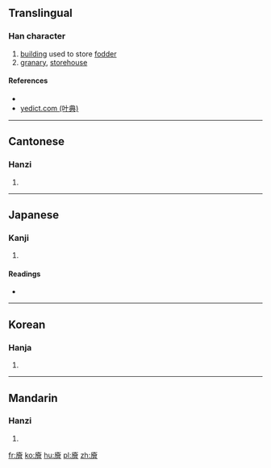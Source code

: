 ==Translingual==

===Han character===
{{Han char|rn=53|rad=广|as=13|sn=16|four=0026<sub>6</sub>|canj=戈人一日 (IOMA)|ids=⿸[[广]][[會]]}}

# [[building]] used to store [[fodder]]
# [[granary]], [[storehouse]]

====References====
* {{Han ref|kx=0351.110|dkj=09505|dj=0664.130|hdz=20905.120|uh=5EE5|ud=24293|bh=E973|bd=59763}}
*[http://yedict.com/htm/5E/5EE5.htm yedict.com (叶典)]

----

==Cantonese==

===Hanzi===
{{yue-hanzi|jyut=[[kui2]], [[kwui2]]|y=kui2, kwui2}}

# {{defn|lang=yue|sort=广13}}

----

==Japanese==

===Kanji===
{{ja-kanji|grade=|rs=广13}}

# {{defn|lang=ja|sort=广13}}

====Readings====
* {{ja-readings|on=[[かい]] (kai), [[け]] (ke)|kun=[[まぐさぐら]] (magusagura), [[くら]] (kura)}}

----

==Korean==

===Hanja===
{{ko-hanja|hangeul=괴|rv=goe|mr=koe}}

# {{defn|lang=ko|sort=广13}}

----

==Mandarin==

===Hanzi===
{{cmn-hanzi|pin=[[kuài]] ([[kuai4]])|wg=k'uai<sup>4</sup>}}

# {{defn|lang=cmn|sort=广13}}

[[fr:廥]]
[[ko:廥]]
[[hu:廥]]
[[pl:廥]]
[[zh:廥]]